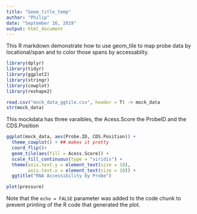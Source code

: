 ---
title: "Geom_title_temp"
author: "Philip"
date: "September 16, 2019"
output: html_document
---
This R markdown demonstrate how to use geom_tile to map probe data by locational/span and to color those spans by accessablity. 
```{r}

library(dplyr)
library(tidyr)
library(ggplot2)
library(stringr)
library(cowplot)
library(reshape2)

read.csv("mock_data_ggtile.csv", header = T) -> mock_data
str(mock_data)
```
This mockdata has three varaibles, the Acess.Score the ProbeID and the CDS.Position 

```{r cars}


ggplot(mock_data, aes(Probe.ID, CDS.Position)) + 
  theme_cowplot() + ## makes it pretty
  coord_flip()+
  geom_tile(aes(fill = Acess.Score)) +
  scale_fill_continuous(type = "viridis") +
  theme(axis.text.y = element_text(size = 10),
        axis.text.x = element_text(size = 10)) +
  ggtitle("RNA Accessibility by Probe")


```



```{r pressure, echo=FALSE}
plot(pressure)
```

Note that the `echo = FALSE` parameter was added to the code chunk to prevent printing of the R code that generated the plot.
